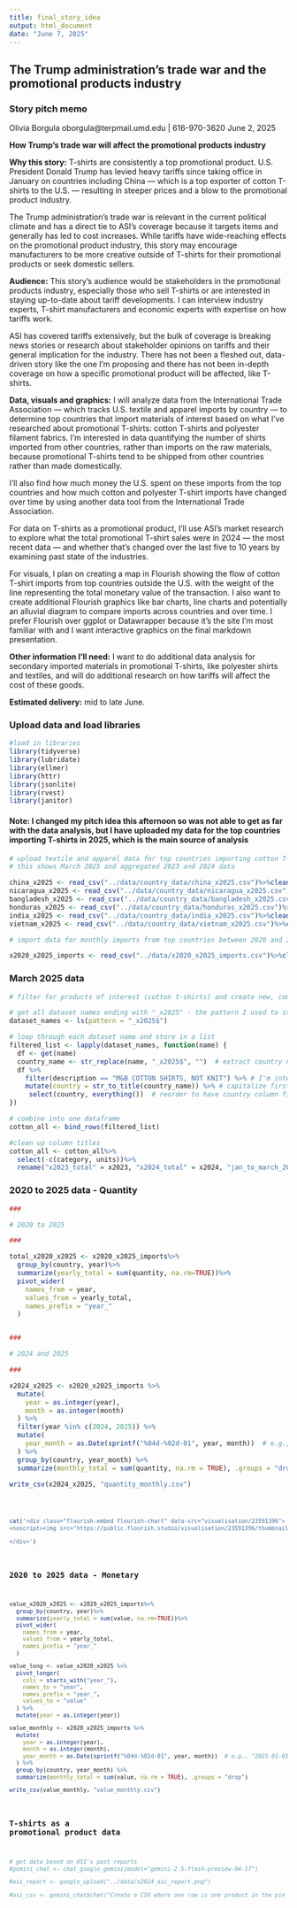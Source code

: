 ```yaml
---
title: final_story_idea
output: html_document
date: "June 7, 2025"
---
```


## The Trump administration's trade war and the promotional products industry 

### Story pitch memo

Olivia Borgula
oborgula@terpmail.umd.edu | 616-970-3620
June 2, 2025

<b>How Trump’s trade war will affect the promotional products industry</b>

<b>Why this story:</b> T-shirts are consistently a top promotional product. U.S. President Donald Trump has levied heavy tariffs since taking office in January on countries including China — which is a top exporter of cotton T-shirts to the U.S. — resulting in steeper prices and a blow to the promotional product industry.  

The Trump administration’s trade war is relevant in the current political climate and has a direct tie to ASI’s coverage because it targets items and generally has led to cost increases. While tariffs have wide-reaching effects on the promotional product industry, this story may encourage manufacturers to be more creative outside of T-shirts for their promotional products or seek domestic sellers. 

<b>Audience:</b> This story’s audience would be stakeholders in the promotional products industry, especially those who sell T-shirts or are interested in staying up-to-date about tariff developments. I can interview industry experts, T-shirt manufacturers and economic experts with expertise on how tariffs work.

ASI has covered tariffs extensively, but the bulk of coverage is breaking news stories or research about stakeholder opinions on tariffs and their general implication for the industry. There has not been a fleshed out, data-driven story like the one I’m proposing and there has not been in-depth coverage on how a specific promotional product will be affected, like T-shirts.  

<b>Data, visuals and graphics:</b> I will analyze data from the International Trade Association — which tracks U.S. textile and apparel imports by country — to determine top countries that import materials of interest based on what I’ve researched about promotional T-shirts: cotton T-shirts and polyester filament fabrics. I’m interested in data quantifying the number of shirts imported from other countries, rather than imports on the raw materials, because promotional T-shirts tend to be shipped from other countries rather than made domestically. 

I’ll also find how much money the U.S. spent on these imports from the top countries and how much cotton and polyester T-shirt imports have changed over time by using another data tool from the International Trade Association. 

For data on T-shirts as a promotional product, I’ll use ASI’s market research to explore what the total promotional T-shirt sales were in 2024 — the most recent data — and whether that’s changed over the last five to 10 years by examining past state of the industries. 

For visuals, I plan on creating a map in Flourish showing the flow of cotton T-shirt imports from top countries outside the U.S. with the weight of the line representing the total monetary value of the transaction. I also want to create additional Flourish graphics like bar charts, line charts and potentially an alluvial diagram to compare imports across countries and over time. I prefer Flourish over ggplot or Datawrapper because it’s the site I’m most familiar with and I want interactive graphics on the final markdown presentation. 

<b>Other information I’ll need:</b> I want to do additional data analysis for secondary imported materials in promotional T-shirts, like polyester shirts and textiles, and will do additional research on how tariffs will affect the cost of these goods. 

<b>Estimated delivery:</b> mid to late June. 

### Upload data and load libraries  
```r
#load in libraries 
library(tidyverse)
library(lubridate)
library(ellmer)
library(httr)
library(jsonlite)
library(rvest)
library(janitor)
```
#### Note: I changed my pitch idea this afternoon so was not able to get as far with the data analysis, but I have uploaded my data for the top countries importing T-shirts in 2025, which is the main source of analysis
```r
# upload textile and apparel data for top countries importing cotton T-shirts
# this shows March 2025 and aggregated 2023 and 2024 data

china_x2025 <- read_csv("../data/country_data/china_x2025.csv")%>%clean_names()  
nicaragua_x2025 <- read_csv("../data/country_data/nicaragua_x2025.csv")%>%clean_names()
bangladesh_x2025 <- read_csv("../data/country_data/bangladesh_x2025.csv")%>%clean_names()
honduras_x2025 <- read_csv("../data/country_data/honduras_x2025.csv")%>%clean_names()
india_x2025 <- read_csv("../data/country_data/india_x2025.csv")%>%clean_names()
vietnam_x2025 <- read_csv("../data/country_data/vietnam_x2025.csv")%>%clean_names()

# import data for monthly imports from top countries between 2020 and 2025

x2020_x2025_imports <- read_csv("../data/x2020_x2025_imports.csv")%>%clean_names()
```

### March 2025 data 
```r
# filter for products of interest (cotton t-shirts) and create new, combined dataset for all countries 

# get all dataset names ending with "_x2025" - the pattern I used to store all files 
dataset_names <- ls(pattern = "_x2025$")

# loop through each dataset name and store in a list
filtered_list <- lapply(dataset_names, function(name) {
  df <- get(name)  
  country_name <- str_replace(name, "_x2025$", "")  # extract country name
  df %>%
    filter(description == "M&B COTTON SHIRTS, NOT KNIT") %>% # I'm interested in cotton shirts
    mutate(country = str_to_title(country_name)) %>% # capitalize first letter of each country
     select(country, everything())  # reorder to have country column first
})

# combine into one dataframe 
cotton_all <- bind_rows(filtered_list)

#clean up column titles 
cotton_all <- cotton_all%>%
  select(-c(category, units))%>%
  rename("x2023_total" = x2023, "x2024_total" = x2024, "jan_to_march_2025" = ytd_current_month_2025, "jan_to_march_2024" = ytd_current_month_2024)
```

### 2020 to 2025 data - Quantity 

```r
### 

# 2020 to 2025

### 

total_x2020_x2025 <- x2020_x2025_imports%>%
  group_by(country, year)%>%
  summarize(yearly_total = sum(quantity, na.rm=TRUE))%>%
  pivot_wider(
    names_from = year,
    values_from = yearly_total,
    names_prefix = "year_"
  )


### 

# 2024 and 2025

###

x2024_x2025 <- x2020_x2025_imports %>%
  mutate(
    year = as.integer(year),
    month = as.integer(month)
  ) %>%
  filter(year %in% c(2024, 2025)) %>%
  mutate(
    year_month = as.Date(sprintf("%04d-%02d-01", year, month))  # e.g., "2025-01-01"
  ) %>%
  group_by(country, year_month) %>%
  summarize(monthly_total = sum(quantity, na.rm = TRUE), .groups = "drop")

write_csv(x2024_x2025, "quantity_monthly.csv")
```

<pre><code class="r">
```r
cat('<div class="flourish-embed flourish-chart" data-src="visualisation/23591396"> <script src="https://public.flourish.studio/resources/embed.js"></script>
<noscript><img src="https://public.flourish.studio/visualisation/23591396/thumbnail" width="75%" alt="chart visualization" /></noscript>

</div>') 
```


### 2020 to 2025 data - Monetary 

```r
value_x2020_x2025 <- x2020_x2025_imports%>%
  group_by(country, year)%>%
  summarize(yearly_total = sum(value, na.rm=TRUE))%>%
  pivot_wider(
    names_from = year,
    values_from = yearly_total,
    names_prefix = "year_"
  )

value_long <- value_x2020_x2025 %>%
  pivot_longer(
    cols = starts_with("year_"),
    names_to = "year",
    names_prefix = "year_",
    values_to = "value"
  ) %>%
  mutate(year = as.integer(year))

value_monthly <- x2020_x2025_imports %>%
  mutate(
    year = as.integer(year),
    month = as.integer(month),
    year_month = as.Date(sprintf("%04d-%02d-01", year, month))  # e.g., "2025-01-01"
  ) %>%
  group_by(country, year_month) %>%
  summarize(monthly_total = sum(value, na.rm = TRUE), .groups = "drop")

write_csv(value_monthly, "value_monthly.csv")

```


### T-shirts as a promotional product data 

```r
# get data based on ASI's past reports 
#gemini_chat <- chat_google_gemini(model="gemini-2.5-flash-preview-04-17")

#asi_report <- google_upload("../data/x2024_asi_report.png")

#asi_csv <- gemini_chat$chat("Create a CSV where one row is one product in the pie chart, and columns are the values corresponding to each product", asi_report)
```


